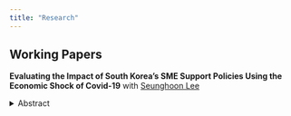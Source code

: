 ```yaml
---
title: "Research"
---
```


## Working Papers

**Evaluating the Impact of South Korea's SME Support Policies Using the Economic Shock of Covid-19** with [Seunghoon Lee](https://sites.google.com/view/seunghoon/home)

<details>
  <summary>Abstract</summary>
<p>This study evaluates the impact of South Korea’s small and medium enterprise
(SME) support policies on firm survival and performance by leveraging the exogenous
shock of the COVID-19 pandemic. Using administrative data from the SMEs Inte-
grated Management System (SIMS), we analyze the effectiveness of various SME sup-
port programs, including technology, human resources, export, domestic sales, startup,
and management support. To address endogeneity, we exploit the natural experiment
created by COVID-19; to mitigate selection bias, we restrict the sample to firms that
received financial support in 2019 and examine how the timing of support (across
2019 quarters) affects outcomes. If firms receiving support closer to the pandemic show
greater improvements, this suggests a policy effect rather than selection bias. Our re-
sults indicate that technology and domestic sales support are significantly associated
with higher employment, revenue, and firm survival. We also examine complementarity
and substitutability among support policies, finding significant interactions for certain
combinations.</p>
</details>
